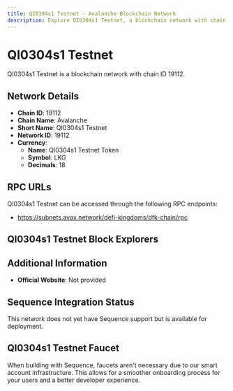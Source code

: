 ```yaml
--- 
title: QI0304s1 Testnet - Avalanche Blockchain Network
description: Explore QI0304s1 Testnet, a blockchain network with chain ID 19112. Learn about its native currency, QI0304s1 Testnet Token, and how to interact with the network.
---
```


# QI0304s1 Testnet

QI0304s1 Testnet is a blockchain network with chain ID 19112.

## Network Details

- **Chain ID**: 19112
- **Chain Name**: Avalanche
- **Short Name**: QI0304s1 Testnet
- **Network ID**: 19112
- **Currency**: 
  - **Name**: QI0304s1 Testnet Token
  - **Symbol**: LKG
  - **Decimals**: 18

## RPC URLs

QI0304s1 Testnet can be accessed through the following RPC endpoints:

- https://subnets.avax.network/defi-kingdoms/dfk-chain/rpc

## QI0304s1 Testnet Block Explorers



## Additional Information

- **Official Website**: Not provided

## Sequence Integration Status

This network does not yet have Sequence support but is available for deployment.

## QI0304s1 Testnet Faucet

When building with Sequence, faucets aren't necessary due to our smart account infrastructure. This allows for a smoother onboarding process for your users and a better developer experience.
